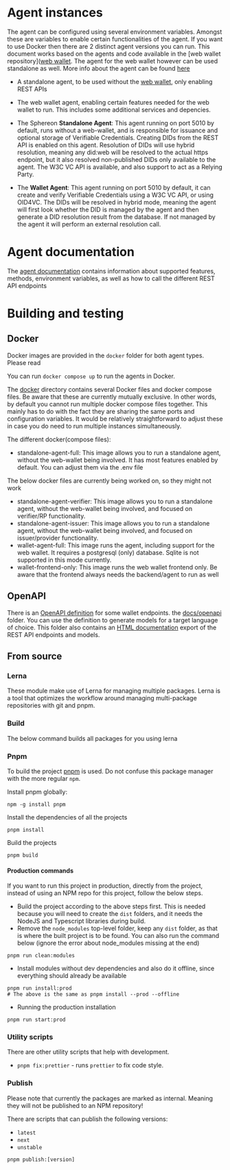 # Agent instances

The agent can be configured using several environment variables. Amongst these are variables to enable certain
functionalities of the agent. If you want to use Docker then there are 2 distinct agent versions you can run.
This document works based on the agents and code available in the [web wallet repository]([web wallet](https://github.com/Sphereon-Opensource/web-wallet). The agent for the web
wallet however can be used standalone as well. More info about the agent can be found [here](./agent.md)

- A standalone agent, to be used without the [web wallet](https://github.com/Sphereon-Opensource/web-wallet), only enabling REST APIs
- The web wallet agent, enabling certain features needed for the web wallet to run. This includes some additional services and depencies.


- The Sphereon **Standalone Agent**: This agent running on port 5010 by default, runs without a web-wallet, and
is responsible for issuance and optional
storage of Verifiable Credentials. Creating DIDs from the REST API is enabled on this agent. Resolution of DIDs will
use hybrid resolution, meaning any did:web will be resolved to the actual https endpoint, but it also resolved
non-published DIDs only available to the agent. The W3C VC API is available, and also support to act as a Relying Party.
- The **Wallet Agent**: This agent running on port 5010 by default, it can create and verify Verifiable
Credentials using a W3C VC API, or using OID4VC. The DIDs will be resolved in hybrid mode, meaning the agent will
first look
whether the DID is managed by the agent and then generate a DID resolution result from the database. If not managed by
the agent it will perform an external resolution call.

# Agent documentation

The [agent documentation](./agent.md) contains information about supported features, methods,
environment variables, as well as how to call the different REST API endpoints

# Building and testing

## Docker

Docker images are provided in the `docker` folder for both agent types. Please read

You can run `docker compose up` to run the agents in Docker.

The [docker](https://github.com/Sphereon-Opensource/web-wallet/tree/feature/surf/docker) directory contains several Docker files and docker compose files. Be aware that these are currently mutually
exclusive. In other words, by default you cannot run multiple docker compose files together. This mainly has to do with
the fact they are sharing the same ports and configuration variables. It would be relatively straightforward to adjust
these in case you do need to run multiple instances simultaneously.

The different docker(compose files):
- standalone-agent-full: This image allows you to run a standalone agent, without the web-wallet being involved. It has most features enabled by default. You can adjust them via the .env file

The below docker files are currently being worked on, so they might not work
- standalone-agent-verifier: This image allows you to run a standalone agent, without the web-wallet being involved, and focused on verifier/RP functionality.
- standalone-agent-issuer: This image allows you to run a standalone agent, without the web-wallet being involved, and focused on issuer/provider functionality.
- wallet-agent-full: This image runs the agent, including support for the web wallet. It requires a postgresql (only) database. Sqlite is not supported in this mode currently.
- wallet-frontend-only: This image runs the web wallet frontend only. Be aware that the frontend always needs the backend/agent to run as well


## OpenAPI

There is an [OpenAPI definition](https://app.swaggerhub.com/apis/SphereonInt/vc-wallet-api) for some wallet endpoints.
the [docs/openapi](./docs/openapi) folder.
You can use the definition to generate models for a target language of choice.
This folder also contains an [HTML documentation](./docs/openapi/index.html) export of the REST API endpoints and
models.

## From source

### Lerna

These module make use of Lerna for managing multiple packages. Lerna is a tool that optimizes the workflow around
managing multi-package repositories with git and pnpm.

### Build

The below command builds all packages for you using lerna

### Pnpm

To build the project [pnpm](https://www.npmjs.com/package/pnpm) is used. Do not confuse this package manager with the
more regular `npm`.

Install pnpm globally:

```shell
npm -g install pnpm
```

Install the dependencies of all the projects

```shell
pnpm install
```

Build the projects

```shell
pnpm build
```

#### Production commands

If you want to run this project in production, directly from the project, instead of using an NPM repo for this project,
follow the below steps.

- Build the project according to the above steps first. This is needed because you will need to create the `dist`
folders, and it needs the NodeJS and Typescript libraries during build.
- Remove the `node_modules` top-level folder, keep any `dist` folder, as that is where the built project is to be found.
You can also run the command below (ignore the error about node_modules missing at the end)

```shell
pnpm run clean:modules
```

- Install modules without dev dependencies and also do it offline, since everything should already be available

```shell
pnpm run install:prod
# The above is the same as pnpm install --prod --offline
```

- Running the production installation

```shell
pnpm run start:prod
```

### Utility scripts

There are other utility scripts that help with development.

* `pnpm fix:prettier` - runs `prettier` to fix code style.

### Publish

Please note that currently the packages are marked as internal. Meaning they will not be published to an NPM repository!

There are scripts that can publish the following versions:

* `latest`
* `next`
* `unstable`

```shell
pnpm publish:[version]
```
